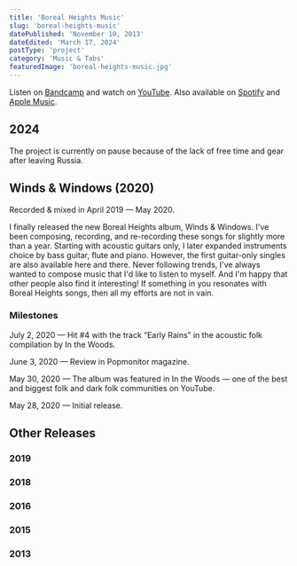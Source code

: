 ```yaml
---
title: 'Boreal Heights Music'
slug: 'boreal-heights-music'
datePublished: 'November 10, 2013'
dateEdited: 'March 17, 2024'
postType: 'project'
category: 'Music & Tabs'
featuredImage: 'boreal-heights-music.jpg'
---
```


Listen on [Bandcamp](https://borealheights.bandcamp.com/music) and watch on
[YouTube](https://www.youtube.com/@eagrigorev). Also available on
[Spotify](https://open.spotify.com/artist/6sYGw9icM29bZlcTCyHY39) and
[Apple Music](https://music.apple.com/us/artist/boreal-heights/1465971446).

## 2024

The project is currently on pause because of the lack of free time and gear
after leaving Russia.

## Winds & Windows (2020)

Recorded & mixed in April 2019 — May 2020.

<SpotifyEmbed
  src="https://open.spotify.com/embed/album/7dvwimGEkD8KqBy2R9vhih?utm_source=generator&theme=0"
  layout="big"
/>

I finally released the new Boreal Heights album, Winds & Windows. I've been
composing, recording, and re-recording these songs for slightly more than a
year. Starting with acoustic guitars only, I later expanded instruments choice
by bass guitar, flute and piano. However, the first guitar-only singles are also
available here and there. Never following trends, I've always wanted to compose
music that I'd like to listen to myself. And I'm happy that other people also
find it interesting! If something in you resonates with Boreal Heights songs,
then all my efforts are not in vain.

### Milestones

July 2, 2020 — Hit #4 with the track “Early Rains” in the acoustic folk
compilation by In the Woods.

June 3, 2020 — Review in Popmonitor magazine.

May 30, 2020 — The album was featured in In the Woods — one of the best and
biggest folk and dark folk communities on YouTube.

May 28, 2020 — Initial release.

## Other Releases

### 2019

<SpotifyEmbed
  src="https://open.spotify.com/embed/album/35keXrw8gATxhNAhsruQJW?utm_source=generator&theme=0"
  layout="small"
/>

<SpotifyEmbed
  src="https://open.spotify.com/embed/album/2XBu7wlFCe5ZR3wu04E3qn?utm_source=generator&theme=0"
  layout="small"
/>

### 2018

<SpotifyEmbed
  src="https://open.spotify.com/embed/album/0idU7W3iseRHVNWrmlef6e?utm_source=generator&theme=0"
  layout="small"
/>

### 2016

<SpotifyEmbed
  src="https://open.spotify.com/embed/album/3xI8lhUTLBmDwbt0ig4fir?utm_source=generator&theme=0"
  layout="small"
/>

### 2015

<SpotifyEmbed
  src="https://open.spotify.com/embed/album/2ptA58ZbSuizR0oAvaZtKV?utm_source=generator&theme=0"
  layout="small"
/>

### 2013

<SpotifyEmbed
  src="https://open.spotify.com/embed/album/43HTMr4WfMoGYvIUdCA6Iu?utm_source=generator&theme=0"
  layout="small"
/>
